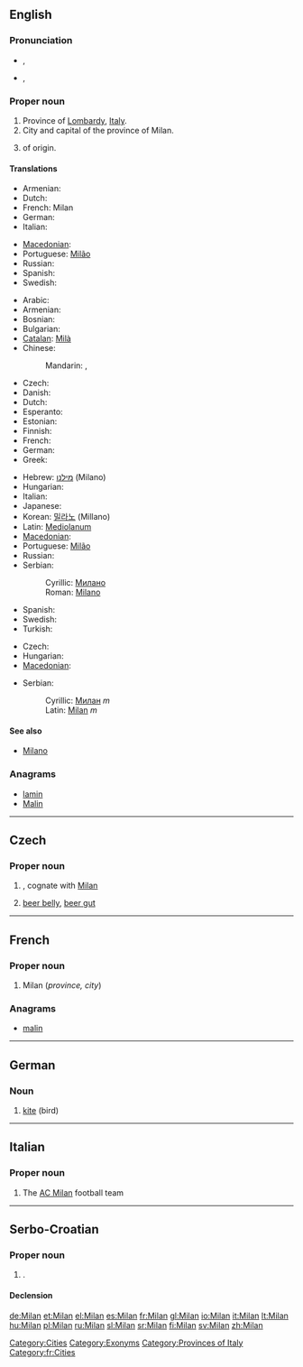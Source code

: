 {{wikipedia}}
==English==

===Pronunciation===
* {{IPA|/mɪˈlæn/}}, {{SAMPA|/mi"l{n/}}
* {{IPA|/mɪˈlɑːn/}}, {{SAMPA|/mi"lAn/}}
===Proper noun===
{{en-proper noun}}

# Province of [[Lombardy]], [[Italy]].
# City and capital of the province of Milan.
# {{given name|male|from=Slavonic}} of {{etyl|sla}} origin.

====Translations====
{{trans-top|province}}
* Armenian: {{t-|hy|Միլան|tr=Milan}}
* Dutch: {{t-|nl|Milaan|n}}
* French: Milan <!--gender?-->
* German: {{t+|de|Mailand}}
* Italian: {{t+|it|Milano}}
{{trans-mid}}
* [[Macedonian]]: {{t-|mk|Милано|n|tr=Miláno}}
* Portuguese: [[Milão]]
* Russian: {{t+|ru|Милан|m|tr=Milán}}
* Spanish: {{t+|es|Milán}}
* Swedish: {{t+|sv|Milano}}
{{trans-bottom}}

{{trans-top|city and capital}}
* Arabic: {{t|ar|ميلانو|m|tr=milaanu}}
* Armenian: {{t-|hy|Միլան|tr=Milan}}
* Bosnian: {{t-|bs|Milano|m}}
* Bulgarian: {{t-|bg|Милано}}
* [[Catalan]]: [[Milà]]
* Chinese:
*: Mandarin: {{t|cmn|米蘭|sc=Hani}},  {{t|cmn|米兰|tr=Mǐlán|sc=Hani}}
* Czech: {{t-|cs|Milán|m}}
* Danish: {{t-|da|Milano}}
* Dutch: {{t-|nl|Milaan|n}}
* Esperanto: {{t-|eo|Milano|xs=Esperanto}}
* Estonian: {{t-|et|Milano}}
* Finnish: {{t+|fi|Milano}}
* French: {{t+|fr|Milan|f}}
* German: {{t+|de|Mailand}}
* Greek: {{t+|el|Μιλάνο|n|tr=Miláno}}
{{trans-mid}}
* Hebrew: [[מילנו]] (Milano)
* Hungarian: {{t+|hu|Milánó}}
* Italian: {{t+|it|Milano|f}}
* Japanese: {{t|ja|ミラノ|tr=Mirano}}
* Korean: [[밀라노]] (Millano)
* Latin: [[Mediolanum]]
* [[Macedonian]]: {{t-|mk|Милано|n|tr=Miláno}}
* Portuguese: [[Milão]] {{m}}
* Russian: {{t+|ru|Милан|m|tr=Milán}}
* Serbian:
*: Cyrillic: [[Милано#Serbian|Милано]] {{m}}
*: Roman: [[Milano#Serbian|Milano]] {{m}}
* Spanish: {{t+|es|Milán}}
* Swedish: {{t+|sv|Milano}}
* Turkish: {{t+|tr|Milano}}
{{trans-bottom}}

{{trans-top|male given name}}
* Czech: {{t-|cs|Milan|m}}
* Hungarian: {{t+|hu|Milán}}
* [[Macedonian]]: {{t-|mk|Милан|m|tr=Mílan}}
{{trans-mid}}
* Serbian:
*: Cyrillic: [[Милан#Serbian|Милан]] ''m''
*: Latin: [[Milan#Serbian|Milan]] ''m''
{{trans-bottom}}

====See also====
* [[Milano]]

===Anagrams===
* [[lamin#English|lamin]]
* [[Malin#English|Malin]]

[[Category:Cities]]
[[Category:Exonyms]]
[[Category:Provinces of Italy]]

----

==Czech==

===Proper noun===
{{infl|cs|proper noun|g=m}}

# {{given name|male|lang=cs}}, cognate with [[#English|Milan]]
# {{vulgar|lang=cs}} [[beer belly]], [[beer gut]]

----

==French==

===Proper noun===
{{fr-proper noun}}

# Milan (''province, city'')

===Anagrams===
* [[malin#French|malin]]

[[Category:fr:Cities]]

----

==German==

===Noun===
{{infl|de|noun|g=m}}

# [[kite]] (bird)

----
==Italian==

===Proper noun===
{{wikipedia|lang=it}}
{{it-proper noun}}

# The [[w:it:Associazione Calcio Milan|AC Milan]] football team

----

==Serbo-Croatian==

===Proper noun===
{{sh-proper noun|g=m|r|Милан}}

# {{given name|male|lang=sh}}.

====Declension====
{{sh-decl-noun|sc=Latn
|Milan|-
|Milana|-
|Milanu|-
|Milana|-
|Milane|-
|Milanom|-
|Milanu|-
}}

{{attention|sh}}

[[de:Milan]]
[[et:Milan]]
[[el:Milan]]
[[es:Milan]]
[[fr:Milan]]
[[gl:Milan]]
[[io:Milan]]
[[it:Milan]]
[[lt:Milan]]
[[hu:Milan]]
[[pl:Milan]]
[[ru:Milan]]
[[sl:Milan]]
[[sr:Milan]]
[[fi:Milan]]
[[sv:Milan]]
[[zh:Milan]]
